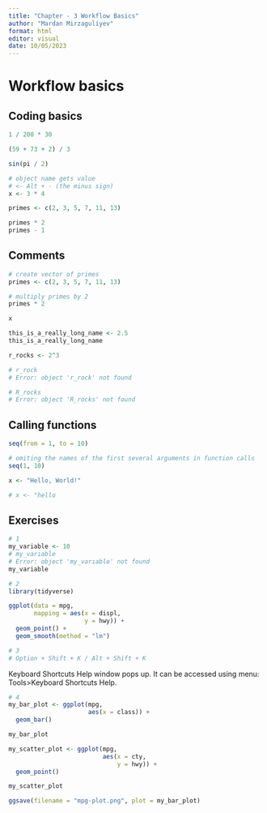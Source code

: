 ```yaml
---
title: "Chapter - 3 Workflow Basics"
author: "Mardan Mirzaguliyev"
format: html
editor: visual
date: 10/05/2023
---
```


# Workflow basics

## **Coding basics**

```r
1 / 200 * 30
```

```r
(59 + 73 + 2) / 3
```

```r
sin(pi / 2)
```

```r
# object name gets value
# <- Alt + - (the minus sign)
x <- 3 * 4
```

```r
primes <- c(2, 3, 5, 7, 11, 13)
```

```r
primes * 2
primes - 1
```

## **Comments**

```r
# create vector of primes
primes <- c(2, 3, 5, 7, 11, 13)

# multiply primes by 2
primes * 2
```

```r
x
```

```r
this_is_a_really_long_name <- 2.5
this_is_a_really_long_name
```

```r
r_rocks <- 2^3
```

```r
# r_rock
# Error: object 'r_rock' not found
```

```r
# R_rocks
# Error: object 'R_rocks' not found
```

## Calling functions

```r
seq(from = 1, to = 10)
```

```r
# omiting the names of the first several arguments in function calls
seq(1, 10)
```

```r
x <- "Hello, World!"
```

```r
# x <- "hello
```

## Exercises

```r
# 1
my_variable <- 10
# my_varıable
# Error: object 'my_varıable' not found
my_variable
```

```r
# 2
library(tidyverse)

ggplot(data = mpg, 
       mapping = aes(x = displ,
                     y = hwy)) +
  geom_point() +
  geom_smooth(method = "lm")
```

```r
# 3
# Option + Shift + K / Alt + Shift + K
```

Keyboard Shortcuts Help window pops up. It can be accessed using menu: Tools\>Keyboard Shortcuts Help.

```r
# 4
my_bar_plot <- ggplot(mpg,
                      aes(x = class)) +
  geom_bar()

my_bar_plot
```

```r
my_scatter_plot <- ggplot(mpg,
                          aes(x = cty,
                              y = hwy)) +
  geom_point()

my_scatter_plot
```

```r
ggsave(filename = "mpg-plot.png", plot = my_bar_plot)
```
